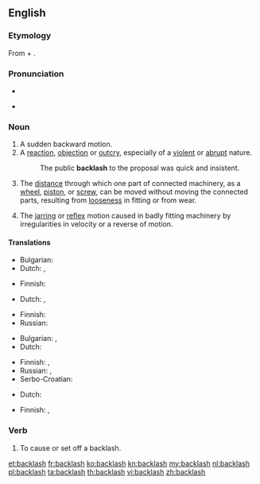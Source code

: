{{wikipedia|dab=backlash (disambiguation)|backlash}}
==English==

===Etymology===
From {{term|back}} + {{term|lash}}.

===Pronunciation===
* {{IPA|/ˈbækˌlæʃ/}}
<!--This needs attention from someone who knows what they're doing :\Back"lash`\-->
* {{audio|en-us-backlash.ogg|Audio (US)}}

===Noun===
{{en-noun|es}}

# A sudden backward motion.
# A [[reaction]], [[objection]] or [[outcry]], especially of a [[violent]] or [[abrupt]] nature.
#: The public '''backlash''' to the proposal was quick and insistent.
# {{mechanics}} The [[distance]] through which one part of connected machinery, as a [[wheel]], [[piston]], or [[screw]], can be moved without moving the connected parts, resulting from [[loose]]ness in fitting or from wear.
# The [[jarring]] or [[reflex]] motion caused in badly fitting machinery by irregularities in velocity or a reverse of motion.

====Translations====
{{trans-top|sudden backward motion}}
* Bulgarian: {{t|bg|ритане}}
* Dutch: {{t|nl|tegenstroom}}, {{t+|nl|verzet}}
{{trans-mid}}
* Finnish: {{t-|fi|takapotku}}
{{trans-bottom}}

{{trans-top|violent or abrubt reaction}}
* Dutch: {{t|nl|tegenstroom}}, {{t+|nl|verzet}}
{{trans-mid}}
* Finnish: {{t-|fi|vastaisku}}
* Russian: {{t|ru|реакция|f}}
{{trans-bottom}}

{{trans-top|mechanical: distance of free movement between connected parts}}
* Bulgarian: {{t|bg|луфт}},  {{t+|bg|хлабина}}
* Dutch: {{t|nl|speling}}
{{trans-mid}}
* Finnish: {{t|fi|välys}}, {{t|fi|klappi}}
* Russian: {{t|ru|мёртвый ход|m}}, {{t|ru|люфт|m}}
* Serbo-Croatian: {{t|sh|zazor|xs=Serbo-Croatian}}
{{trans-bottom}}

{{trans-top|jarring motion in badly fitting machinery}}
* Dutch: {{t|nl|speling}}
{{trans-mid}}
* Finnish: {{t|fi|välys}}, {{t|fi|klappi}}
{{trans-bottom}}

===Verb===
{{en-verb|backlashes|backlashing|backlashed}}

# {{rfquote-sense}} To cause or set off a backlash.

[[et:backlash]]
[[fr:backlash]]
[[ko:backlash]]
[[kn:backlash]]
[[my:backlash]]
[[nl:backlash]]
[[pl:backlash]]
[[ta:backlash]]
[[th:backlash]]
[[vi:backlash]]
[[zh:backlash]]